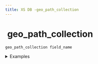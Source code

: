 ```yaml
---
title: XS DB -geo_path_collection
---
```


# <img src="../assets/docuBadge (11).png" alt="" data-size="line" /> geo\_path\_collection <a href="#xs-geo_path_collection" id="xs-geo_path_collection"></a>

`geo_path_collection field_name`

<details>

<summary>Examples</summary>

```javascript
geo_path_collection routes      // Multiple routes collection
geo_path_collection boundaries // Multiple boundary lines
geo_path_collection networks   // Network of paths
```

</details>

